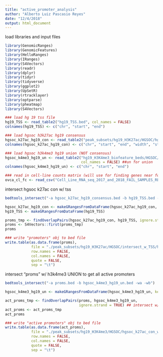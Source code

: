 ```yaml
---
title: "active_promoter_analysis"
author: "Alberto Luiz Pascasio Reyes"
date: "12/4/2018"
output: html_document
---
```


load libraries and input files
```r

library(GenomicRanges)
library(GenomicFeatures)
library(HelloRanges)
library(IRanges)
library(S4Vectors)
library(readr)
library(dplyr)
library(tidyr)
library(tidyverse)
library(ggplot2)
library(UpSetR)
library(rtracklayer)
library(optparse)
library(pheatmap)
library(S4Vectors)

### load hg 19 tss file
hg19_TSS <- read_table2("hg19_TSS.bed", col_names = FALSE)
colnames(hg19_TSS) <- c("chr", "start", "end")

### load hgsoc h3k27ac hg19 consensus
hgsoc_k27ac_hg19_con <- read_table2("peak_subsets/hg19_H3K27ac/HGSOC/hgsoc_k27ac_hg19_consensus.bed", col_names = FALSE)
colnames(hgsoc_k27ac_hg19_con) <- c("chr", "start", "end", "width", "strand")

### load hgsoc h3k4me3 hg19 union (NOT consensus)
hgsoc_k4me3_hg19_un <- read_table2("hg19_H3K4me3_biofeature_beds/HGSOC/union_peak_set/HGSOC_H3K4me3_lift_to_hg19_union_peaks.bed",
                                   col_names = FALSE) ##un for union
colnames(hgsoc_k4me3_hg19_un) <- c("chr", "start", "end")

### read in cell-line counts matrix (will use for finding genes near found act proms --> cluster analysis based on expression)
ovca_cl_fc <- read_csv("Cell_Line_RNA_seq_2017_and_2018_FAIL_SAMPLES_REMOVED_metadata.csv", col_names = TRUE)

```

intersect hgsoc k27ac con w/ tss
```r

bedtools_intersect("-a hgsoc_k27ac_hg19_consensus.bed -b hg19_TSS.bed -wa -g hg19")

hgsoc_k27ac_hg19_con <- makeGRangesFromDataFrame(hgsoc_k27ac_hg19_con, keep.extra.columns = FALSE)
hg19_TSS <- makeGRangesFromDataFrame(hg19_TSS)

proms_tmp <- findOverlapPairs(hgsoc_k27ac_hg19_con, hg19_TSS, ignore.strand = TRUE) ### notw this is hgsoc_consensus promoters
proms <- S4Vectors::first(proms_tmp)
proms

### write "promoters" obj to bed file
write.table(as.data.frame(proms),
            file = "./peak_subsets/hg19_H3K27ac/HGSOC/intersect_w_TSS/hgsoc_k27ac_hg19_con_proms.bed",
            row.names = FALSE,
            col.names = FALSE,
            quote = FALSE,
            sep = "\t")

```

intersect "proms" w/ h3k4me3 UNION to get all active promoters
```r

bedtools_intersect("-a proms.bed -b hgsoc_k4me3_hg19_un.bed -wa -wb")

hgsoc_k4me3_hg19_un <- makeGRangesFromDataFrame(hgsoc_k4me3_hg19_un, keep.extra.columns = FALSE)

act_proms_tmp <- findOverlapPairs(proms, hgsoc_k4me3_hg19_un, 
                                  ignore.strand = TRUE) ## intersect w/ union (all) hel4me3 hgsoc peaks (will try other subsets later)
act_proms <- act_proms_tmp
act_proms

### write "active promoters" obj to bed file
write.table(as.data.frame(act_proms),
            file = "./peak_subsets/hg19_H3K4me3/HGSOC/hgsoc_k27ac_con_w_tss_w_k4me3_un_hg19_act_proms.bed",
            row.names = FALSE,
            col.names = FALSE,
            quote = FALSE,
            sep = "\t")

```





